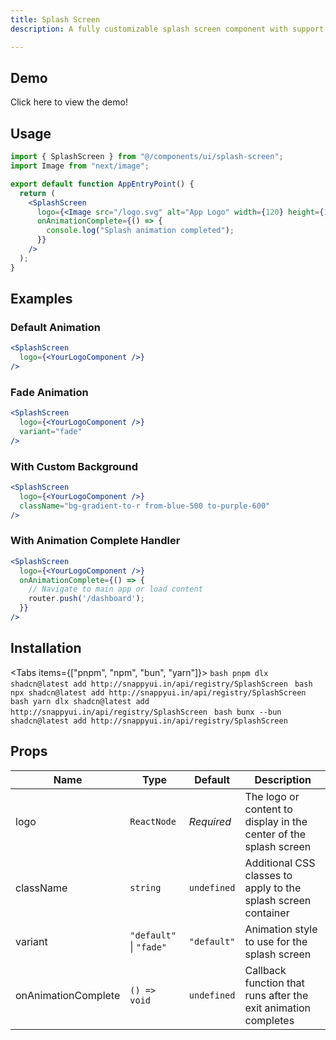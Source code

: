 ```yaml
---
title: Splash Screen
description: A fully customizable splash screen component with support for smooth animations.

---
```



## Demo

<Link href="/splash">Click here to view the demo!</Link>

## Usage

```jsx
import { SplashScreen } from "@/components/ui/splash-screen";
import Image from "next/image";

export default function AppEntryPoint() {
  return (
    <SplashScreen 
      logo={<Image src="/logo.svg" alt="App Logo" width={120} height={120} />}
      onAnimationComplete={() => {
        console.log("Splash animation completed");
      }}
    />
  );
}
```

## Examples

### Default Animation

```jsx
<SplashScreen 
  logo={<YourLogoComponent />} 
/>
```

### Fade Animation

```jsx
<SplashScreen 
  logo={<YourLogoComponent />}
  variant="fade" 
/>
```

### With Custom Background

```jsx
<SplashScreen 
  logo={<YourLogoComponent />}
  className="bg-gradient-to-r from-blue-500 to-purple-600" 
/>
```

### With Animation Complete Handler

```jsx
<SplashScreen 
  logo={<YourLogoComponent />}
  onAnimationComplete={() => {
    // Navigate to main app or load content
    router.push('/dashboard');
  }}
/>
```

## Installation

<Tabs items={["pnpm", "npm", "bun", "yarn"]}>
  <Tab value="pnpm">
    ```bash
    pnpm dlx shadcn@latest add http://snappyui.in/api/registry/SplashScreen
    ```
  </Tab>
  <Tab value="npm">
    ```bash
    npx shadcn@latest add http://snappyui.in/api/registry/SplashScreen
    ```
  </Tab>
  <Tab value="yarn">
    ```bash
    yarn dlx shadcn@latest add http://snappyui.in/api/registry/SplashScreen
    ```
  </Tab>
  <Tab value="bun">
    ```bash
    bunx --bun shadcn@latest add http://snappyui.in/api/registry/SplashScreen
    ```
  </Tab>
</Tabs>

## Props

| Name                | Type                    | Default     | Description                                                       |
| ------------------- | ----------------------- | ----------- | ----------------------------------------------------------------- |
| logo                | `ReactNode`             | *Required*  | The logo or content to display in the center of the splash screen |
| className           | `string`                | `undefined` | Additional CSS classes to apply to the splash screen container    |
| variant             | `"default"` \| `"fade"` | `"default"` | Animation style to use for the splash screen                      |
| onAnimationComplete | `() => void`            | `undefined` | Callback function that runs after the exit animation completes    |